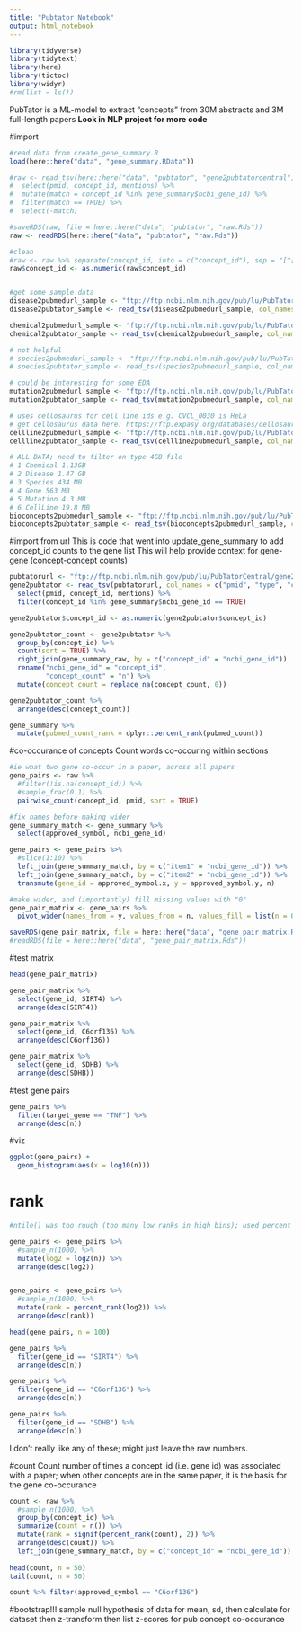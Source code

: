 ```yaml
---
title: "Pubtator Notebook"
output: html_notebook
---
```


```r
library(tidyverse)
library(tidytext)
library(here)
library(tictoc)
library(widyr)
#rm(list = ls())
```
PubTator is a ML-model to extract "concepts" from 30M abstracts and 3M full-length papers
**Look in NLP project for more code**

#import
```r
#read data from create_gene_summary.R
load(here::here("data", "gene_summary.RData"))

#raw <- read_tsv(here::here("data", "pubtator", "gene2pubtatorcentral"), col_names = c("pmid", "type", "concept_id", "mentions", "resource")) %>% 
#  select(pmid, concept_id, mentions) %>% 
#  mutate(match = concept_id %in% gene_summary$ncbi_gene_id) %>% 
#  filter(match == TRUE) %>% 
#  select(-match)

#saveRDS(raw, file = here::here("data", "pubtator", "raw.Rds"))
raw <- readRDS(here::here("data", "pubtator", "raw.Rds"))

#clean
#raw <- raw %>% separate(concept_id, into = c("concept_id"), sep = "[^[:digit:]]") #drop garbage
raw$concept_id <- as.numeric(raw$concept_id)


#get some sample data
disease2pubmedurl_sample <- "ftp://ftp.ncbi.nlm.nih.gov/pub/lu/PubTatorCentral/disease2pubtatorcentral.sample"
disease2pubtator_sample <- read_tsv(disease2pubmedurl_sample, col_names = c("pmid", "type", "concept_id", "mentions", "resource"))

chemical2pubmedurl_sample <- "ftp://ftp.ncbi.nlm.nih.gov/pub/lu/PubTatorCentral/chemical2pubtatorcentral.sample"
chemical2pubtator_sample <- read_tsv(chemical2pubmedurl_sample, col_names = c("pmid", "type", "concept_id", "mentions", "resource"))

# not helpful
# species2pubmedurl_sample <- "ftp://ftp.ncbi.nlm.nih.gov/pub/lu/PubTatorCentral/species2pubtatorcentral.sample"
# species2pubtator_sample <- read_tsv(species2pubmedurl_sample, col_names = c("pmid", "type", "concept_id", "mentions", "resource"))

# could be interesting for some EDA
mutation2pubmedurl_sample <- "ftp://ftp.ncbi.nlm.nih.gov/pub/lu/PubTatorCentral/mutation2pubtatorcentral.sample"
mutation2pubtator_sample <- read_tsv(mutation2pubmedurl_sample, col_names = c("pmid", "type", "concept_id", "mentions", "resource"))

# uses cellosaurus for cell line ids e.g. CVCL_0030 is HeLa
# get cellosaurus data here: https://ftp.expasy.org/databases/cellosaurus/
cellline2pubmedurl_sample <- "ftp://ftp.ncbi.nlm.nih.gov/pub/lu/PubTatorCentral/cellline2pubtatorcentral.sample"
cellline2pubtator_sample <- read_tsv(cellline2pubmedurl_sample, col_names = c("pmid", "type", "concept_id", "mentions", "resource"))

# ALL DATA; need to filter on type 4GB file
# 1 Chemical 1.13GB
# 2 Disease 1.47 GB
# 3 Species 434 MB
# 4 Gene 563 MB
# 5 Mutation 4.3 MB  
# 6 CellLine 19.8 MB    
bioconcepts2pubmedurl_sample <- "ftp://ftp.ncbi.nlm.nih.gov/pub/lu/PubTatorCentral/bioconcepts2pubtatorcentral.sample"
bioconcepts2pubtator_sample <- read_tsv(bioconcepts2pubmedurl_sample, col_names = c("pmid", "type", "concept_id", "mentions", "resource"))


```

#import from url
This is code that went into update_gene_summary to add concept_id counts to the gene list
This will help provide context for gene-gene (concept-concept counts)
```r
pubtatorurl <- "ftp://ftp.ncbi.nlm.nih.gov/pub/lu/PubTatorCentral/gene2pubtatorcentral.gz"
gene2pubtator <- read_tsv(pubtatorurl, col_names = c("pmid", "type", "concept_id", "mentions", "resource")) %>% 
  select(pmid, concept_id, mentions) %>% 
  filter(concept_id %in% gene_summary$ncbi_gene_id == TRUE)

gene2pubtator$concept_id <- as.numeric(gene2pubtator$concept_id)

gene2pubtator_count <- gene2pubtator %>% 
  group_by(concept_id) %>% 
  count(sort = TRUE) %>% 
  right_join(gene_summary_raw, by = c("concept_id" = "ncbi_gene_id"))  %>% 
  rename("ncbi_gene_id" = "concept_id", 
         "concept_count" = "n") %>% 
  mutate(concept_count = replace_na(concept_count, 0))

gene2pubtator_count %>% 
  arrange(desc(concept_count))

gene_summary %>% 
  mutate(pubmed_count_rank = dplyr::percent_rank(pubmed_count))

```


#co-occurance of concepts
Count words co-occuring within sections
```r
#ie what two gene co-occur in a paper, across all papers
gene_pairs <- raw %>%
  #filter(!is.na(concept_id)) %>% 
  #sample_frac(0.1) %>% 
  pairwise_count(concept_id, pmid, sort = TRUE)

#fix names before making wider
gene_summary_match <- gene_summary %>% 
  select(approved_symbol, ncbi_gene_id)

gene_pairs <- gene_pairs %>% 
  #slice(1:10) %>% 
  left_join(gene_summary_match, by = c("item1" = "ncbi_gene_id")) %>% 
  left_join(gene_summary_match, by = c("item2" = "ncbi_gene_id")) %>% 
  transmute(gene_id = approved_symbol.x, y = approved_symbol.y, n)

#make wider, and (importantly) fill missing values with "0"
gene_pair_matrix <- gene_pairs %>% 
  pivot_wider(names_from = y, values_from = n, values_fill = list(n = 0))

saveRDS(gene_pair_matrix, file = here::here("data", "gene_pair_matrix.Rds"))
#readRDS(file = here::here("data", "gene_pair_matrix.Rds"))
```

#test matrix
```r
head(gene_pair_matrix)

gene_pair_matrix %>% 
  select(gene_id, SIRT4) %>% 
  arrange(desc(SIRT4))

gene_pair_matrix %>% 
  select(gene_id, C6orf136) %>% 
  arrange(desc(C6orf136))

gene_pair_matrix %>% 
  select(gene_id, SDHB) %>% 
  arrange(desc(SDHB))
```

#test gene pairs
```r
gene_pairs %>% 
  filter(target_gene == "TNF") %>% 
  arrange(desc(n))
```


#viz
```r
ggplot(gene_pairs) +
  geom_histogram(aes(x = log10(n)))
```

# rank
```r
#ntile() was too rough (too many low ranks in high bins); used percent_rank(): a number between 0 and 1 computed by rescaling min_rank to [0, 1]; importantly, this gives the same percent to identical n's, so all the 0's are the same, all the 1's are the same, etc.

gene_pairs <- gene_pairs %>% 
  #sample_n(1000) %>% 
  mutate(log2 = log2(n)) %>% 
  arrange(desc(log2))


gene_pairs <- gene_pairs %>% 
  #sample_n(1000) %>% 
  mutate(rank = percent_rank(log2)) %>% 
  arrange(desc(rank))

head(gene_pairs, n = 100)

gene_pairs %>% 
  filter(gene_id == "SIRT4") %>% 
  arrange(desc(n))

gene_pairs %>% 
  filter(gene_id == "C6orf136") %>% 
  arrange(desc(n))

gene_pairs %>% 
  filter(gene_id == "SDHB") %>% 
  arrange(desc(n))
```
I don't really like any of these; might just leave the raw numbers.

#count
Count number of times a concept_id (i.e. gene id) was associated with a paper; when other concepts are in the same paper, it is the basis for the gene co-occurance
```r
count <- raw %>% 
  #sample_n(1000) %>% 
  group_by(concept_id) %>% 
  summarize(count = n()) %>% 
  mutate(rank = signif(percent_rank(count), 2)) %>% 
  arrange(desc(count)) %>% 
  left_join(gene_summary_match, by = c("concept_id" = "ncbi_gene_id"))
  
head(count, n = 50)
tail(count, n = 50)

count %>% filter(approved_symbol == "C6orf136")
```

#bootstrap!!!
sample null hypothesis of data for mean, sd, 
then calculate for dataset
then z-transform
then list z-scores for pub concept co-occurance
```r

```

